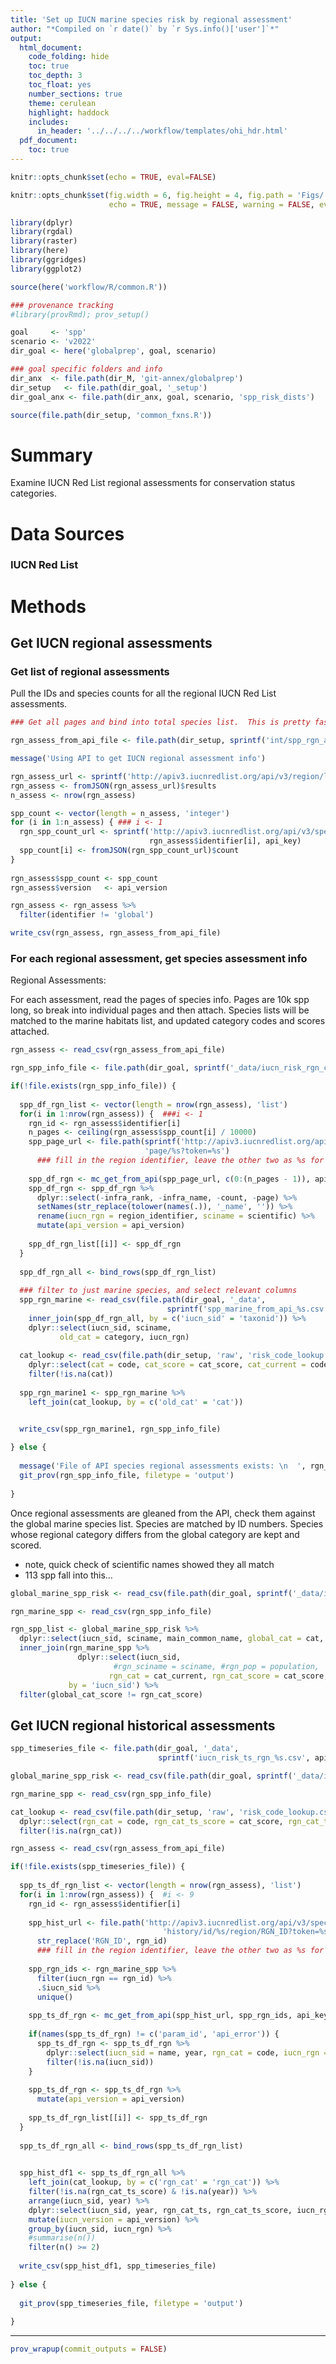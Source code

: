 ```yaml
---
title: 'Set up IUCN marine species risk by regional assessment'
author: "*Compiled on `r date()` by `r Sys.info()['user']`*"
output: 
  html_document:
    code_folding: hide
    toc: true
    toc_depth: 3
    toc_float: yes
    number_sections: true
    theme: cerulean
    highlight: haddock
    includes: 
      in_header: '../../../../workflow/templates/ohi_hdr.html'
  pdf_document:
    toc: true
---
```


```r
knitr::opts_chunk$set(echo = TRUE, eval=FALSE)
```


``` r

knitr::opts_chunk$set(fig.width = 6, fig.height = 4, fig.path = 'Figs/',
                      echo = TRUE, message = FALSE, warning = FALSE, eval = FALSE)

```


```r
library(dplyr)
library(rgdal)
library(raster)
library(here)
library(ggridges)
library(ggplot2)

source(here('workflow/R/common.R'))

### provenance tracking
#library(provRmd); prov_setup()

goal     <- 'spp'
scenario <- 'v2022'
dir_goal <- here('globalprep', goal, scenario)

### goal specific folders and info
dir_anx  <- file.path(dir_M, 'git-annex/globalprep')
dir_setup   <- file.path(dir_goal, '_setup')
dir_goal_anx <- file.path(dir_anx, goal, scenario, 'spp_risk_dists')

source(file.path(dir_setup, 'common_fxns.R'))

```

# Summary

Examine IUCN Red List regional assessments for conservation status categories.

# Data Sources

### IUCN Red List

# Methods

## Get IUCN regional assessments

### Get list of regional assessments

Pull the IDs and species counts for all the regional IUCN Red List assessments.

``` r
### Get all pages and bind into total species list.  This is pretty fast.

rgn_assess_from_api_file <- file.path(dir_setup, sprintf('int/spp_rgn_assess_%s.csv', api_version))

message('Using API to get IUCN regional assessment info')

rgn_assess_url <- sprintf('http://apiv3.iucnredlist.org/api/v3/region/list?token=%s', api_key)
rgn_assess <- fromJSON(rgn_assess_url)$results
n_assess <- nrow(rgn_assess)

spp_count <- vector(length = n_assess, 'integer')
for (i in 1:n_assess) { ### i <- 1
  rgn_spp_count_url <- sprintf('http://apiv3.iucnredlist.org/api/v3/speciescount/region/%s?token=%s',
                               rgn_assess$identifier[i], api_key)
  spp_count[i] <- fromJSON(rgn_spp_count_url)$count
}
  
rgn_assess$spp_count <- spp_count
rgn_assess$version   <- api_version

rgn_assess <- rgn_assess %>%
  filter(identifier != 'global') 

write_csv(rgn_assess, rgn_assess_from_api_file)

```
  
### For each regional assessment, get species assessment info

Regional Assessments:

  
For each assessment, read the pages of species info.  Pages are 10k spp long, so break into individual pages and then attach.  Species lists will be matched to the marine habitats list, and updated category codes and scores attached.

```r

rgn_assess <- read_csv(rgn_assess_from_api_file)

rgn_spp_info_file <- file.path(dir_goal, sprintf('_data/iucn_risk_rgn_current_%s.csv', api_version))

if(!file.exists(rgn_spp_info_file)) {
  
  spp_df_rgn_list <- vector(length = nrow(rgn_assess), 'list')
  for(i in 1:nrow(rgn_assess)) {  ###i <- 1
    rgn_id <- rgn_assess$identifier[i]
    n_pages <- ceiling(rgn_assess$spp_count[i] / 10000)
    spp_page_url <- file.path(sprintf('http://apiv3.iucnredlist.org/api/v3/species/region/%s', rgn_id),
                              'page/%s?token=%s')
      ### fill in the region identifier, leave the other two as %s for mc_get_from_api
    
    spp_df_rgn <- mc_get_from_api(spp_page_url, c(0:(n_pages - 1)), api_key, delay = 1)
    spp_df_rgn <- spp_df_rgn %>%
      dplyr::select(-infra_rank, -infra_name, -count, -page) %>%
      setNames(str_replace(tolower(names(.)), '_name', '')) %>%
      rename(iucn_rgn = region_identifier, sciname = scientific) %>%
      mutate(api_version = api_version)
    
    spp_df_rgn_list[[i]] <- spp_df_rgn
  }
  
  spp_df_rgn_all <- bind_rows(spp_df_rgn_list)
  
  ### filter to just marine species, and select relevant columns
  spp_rgn_marine <- read_csv(file.path(dir_goal, '_data',
                                   sprintf('spp_marine_from_api_%s.csv', api_version))) %>%
    inner_join(spp_df_rgn_all, by = c('iucn_sid' = 'taxonid')) %>%
    dplyr::select(iucn_sid, sciname,
           old_cat = category, iucn_rgn)
  
  cat_lookup <- read_csv(file.path(dir_setup, 'raw', 'risk_code_lookup.csv')) %>%
    dplyr::select(cat = code, cat_score = cat_score, cat_current = code_current) %>%
    filter(!is.na(cat))
  
  spp_rgn_marine1 <- spp_rgn_marine %>%
    left_join(cat_lookup, by = c('old_cat' = 'cat'))


  write_csv(spp_rgn_marine1, rgn_spp_info_file)
  
} else {
  
  message('File of API species regional assessments exists: \n  ', rgn_spp_info_file)
  git_prov(rgn_spp_info_file, filetype = 'output')
  
}

```

Once regional assessments are gleaned from the API, check them against the global marine species list.  Species are matched by ID numbers.  Species whose regional category differs from the global category are kept and scored.

* note, quick check of scientific names showed they all match
* 113 spp fall into this...

``` r

global_marine_spp_risk <- read_csv(file.path(dir_goal, sprintf('_data/iucn_risk_current_%s.csv', api_version)))

rgn_marine_spp <- read_csv(rgn_spp_info_file)

rgn_spp_list <- global_marine_spp_risk %>%
  dplyr::select(iucn_sid, sciname, main_common_name, global_cat = cat, global_cat_score = cat_score) %>%
  inner_join(rgn_marine_spp %>%
               dplyr::select(iucn_sid, 
                       #rgn_sciname = sciname, #rgn_pop = population,
                      rgn_cat = cat_current, rgn_cat_score = cat_score, iucn_rgn),
             by = 'iucn_sid') %>%
  filter(global_cat_score != rgn_cat_score)

```

## Get IUCN regional historical assessments

``` r

spp_timeseries_file <- file.path(dir_goal, '_data',
                                 sprintf('iucn_risk_ts_rgn_%s.csv', api_version))

global_marine_spp_risk <- read_csv(file.path(dir_goal, sprintf('_data/iucn_risk_current_%s.csv', api_version)))

rgn_marine_spp <- read_csv(rgn_spp_info_file)

cat_lookup <- read_csv(file.path(dir_setup, 'raw', 'risk_code_lookup.csv')) %>%
  dplyr::select(rgn_cat = code, rgn_cat_ts_score = cat_score, rgn_cat_ts = code_current) %>%
  filter(!is.na(rgn_cat))

rgn_assess <- read_csv(rgn_assess_from_api_file)

if(!file.exists(spp_timeseries_file)) {
  
  spp_ts_df_rgn_list <- vector(length = nrow(rgn_assess), 'list')
  for(i in 1:nrow(rgn_assess)) {  #i <- 9
    rgn_id <- rgn_assess$identifier[i]
    
    spp_hist_url <- file.path('http://apiv3.iucnredlist.org/api/v3/species', 
                                  'history/id/%s/region/RGN_ID?token=%s') %>%
      str_replace('RGN_ID', rgn_id)
      ### fill in the region identifier, leave the other two as %s for mc_get_from_api
    
    spp_rgn_ids <- rgn_marine_spp %>%
      filter(iucn_rgn == rgn_id) %>%
      .$iucn_sid %>%
      unique()
    
    spp_ts_df_rgn <- mc_get_from_api(spp_hist_url, spp_rgn_ids, api_key, delay = 1)
    
    if(names(spp_ts_df_rgn) != c('param_id', 'api_error')) {
      spp_ts_df_rgn <- spp_ts_df_rgn %>%
        dplyr::select(iucn_sid = name, year, rgn_cat = code, iucn_rgn = region_identifier) %>%
        filter(!is.na(iucn_sid))
    }
    
    spp_ts_df_rgn <- spp_ts_df_rgn %>%
      mutate(api_version = api_version)
    
    spp_ts_df_rgn_list[[i]] <- spp_ts_df_rgn
  }
  
  spp_ts_df_rgn_all <- bind_rows(spp_ts_df_rgn_list)

  
  spp_hist_df1 <- spp_ts_df_rgn_all %>% 
    left_join(cat_lookup, by = c('rgn_cat' = 'rgn_cat')) %>%
    filter(!is.na(rgn_cat_ts_score) & !is.na(year)) %>%
    arrange(iucn_sid, year) %>%
    dplyr::select(iucn_sid, year, rgn_cat_ts, rgn_cat_ts_score, iucn_rgn) %>%
    mutate(iucn_version = api_version) %>%
    group_by(iucn_sid, iucn_rgn) %>%
    #summarise(n())
    filter(n() >= 2)
  
  write_csv(spp_hist_df1, spp_timeseries_file)
  
} else {
  
  git_prov(spp_timeseries_file, filetype = 'output')
  
}

```

-----

``` r

prov_wrapup(commit_outputs = FALSE)

```

